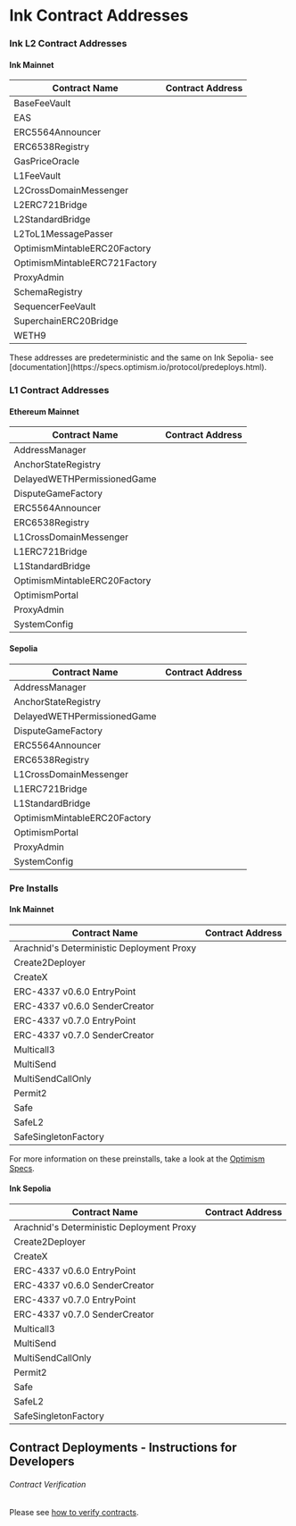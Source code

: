 
# Ink Contract Addresses

### Ink L2 Contract Addresses

#### Ink Mainnet

| Contract Name                 | Contract Address                                                                                                                                             |
| ----------------------------- | ------------------------------------------------------------------------------------------------------------------------------------------------------------ |
| BaseFeeVault                  | <CopyableCode code="0x4200000000000000000000000000000000000019" href="https://explorer.inkonchain.com/address/0x4200000000000000000000000000000000000019" /> |
| EAS                           | <CopyableCode code="0x4200000000000000000000000000000000000021" href="https://explorer.inkonchain.com/address/0x4200000000000000000000000000000000000021" /> |
| ERC5564Announcer              | <CopyableCode code="0x55649E01B5Df198D18D95b5cc5051630cfD45564" href="https://explorer.inkonchain.com/address/0x55649E01B5Df198D18D95b5cc5051630cfD45564" /> |
| ERC6538Registry               | <CopyableCode code="0x6538E6bf4B0eBd30A8Ea093027Ac2422ce5d6538" href="https://explorer.inkonchain.com/address/0x6538E6bf4B0eBd30A8Ea093027Ac2422ce5d6538" /> |
| GasPriceOracle                | <CopyableCode code="0x420000000000000000000000000000000000000F" href="https://explorer.inkonchain.com/address/0x420000000000000000000000000000000000000F" /> |
| L1FeeVault                    | <CopyableCode code="0x420000000000000000000000000000000000001a" href="https://explorer.inkonchain.com/address/0x420000000000000000000000000000000000001a" /> |
| L2CrossDomainMessenger        | <CopyableCode code="0x4200000000000000000000000000000000000007" href="https://explorer.inkonchain.com/address/0x4200000000000000000000000000000000000007" /> |
| L2ERC721Bridge                | <CopyableCode code="0x4200000000000000000000000000000000000014" href="https://explorer.inkonchain.com/address/0x4200000000000000000000000000000000000014" /> |
| L2StandardBridge              | <CopyableCode code="0x4200000000000000000000000000000000000010" href="https://explorer.inkonchain.com/address/0x4200000000000000000000000000000000000010" /> |
| L2ToL1MessagePasser           | <CopyableCode code="0x4200000000000000000000000000000000000016" href="https://explorer.inkonchain.com/address/0x4200000000000000000000000000000000000016" /> |
| OptimismMintableERC20Factory  | <CopyableCode code="0x4200000000000000000000000000000000000012" href="https://explorer.inkonchain.com/address/0x4200000000000000000000000000000000000012" /> |
| OptimismMintableERC721Factory | <CopyableCode code="0x4200000000000000000000000000000000000017" href="https://explorer.inkonchain.com/address/0x4200000000000000000000000000000000000017" /> |
| ProxyAdmin                    | <CopyableCode code="0x4200000000000000000000000000000000000018" href="https://explorer.inkonchain.com/address/0x4200000000000000000000000000000000000018" /> |
| SchemaRegistry                | <CopyableCode code="0x4200000000000000000000000000000000000020" href="https://explorer.inkonchain.com/address/0x4200000000000000000000000000000000000020" /> |
| SequencerFeeVault             | <CopyableCode code="0x4200000000000000000000000000000000000011" href="https://explorer.inkonchain.com/address/0x4200000000000000000000000000000000000011" /> |
| SuperchainERC20Bridge         | <CopyableCode code="0x4200000000000000000000000000000000000028" href="https://explorer.inkonchain.com/address/0x4200000000000000000000000000000000000028" /> |
| WETH9                         | <CopyableCode code="0x4200000000000000000000000000000000000006" href="https://explorer.inkonchain.com/address/0x4200000000000000000000000000000000000006" /> |

<Callout type="info" emoji="ℹ️">
  These addresses are predeterministic and the same on Ink Sepolia- see
  [documentation](https://specs.optimism.io/protocol/predeploys.html).
</Callout>

### L1 Contract Addresses

#### Ethereum Mainnet

| Contract Name                | Contract Address                                                                                                                                        |
| ---------------------------- | ------------------------------------------------------------------------------------------------------------------------------------------------------- |
| AddressManager               | <CopyableCode code="0x9b7c9bbd6d540a8a4dedd935819fc4408ba71153" href="https://eth.blockscout.com/address/0x9b7c9bbd6d540a8a4dedd935819fc4408ba71153" /> |
| AnchorStateRegistry          | <CopyableCode code="0xde744491bcf6b2dd2f32146364ea1487d75e2509" href="https://eth.blockscout.com/address/0xde744491bcf6b2dd2f32146364ea1487d75e2509" /> |
| DelayedWETHPermissionedGame  | <CopyableCode code="0x14773a8040ff22e3dcbb0c83ec8e33be7d920d38" href="https://eth.blockscout.com/address/0x14773a8040ff22e3dcbb0c83ec8e33be7d920d38" /> |
| DisputeGameFactory           | <CopyableCode code="0x10d7b35078d3baabb96dd45a9143b94be65b12cd" href="https://eth.blockscout.com/address/0x10d7b35078d3baabb96dd45a9143b94be65b12cd" /> |
| ERC5564Announcer             | <CopyableCode code="0x55649E01B5Df198D18D95b5cc5051630cfD45564" href="https://eth.blockscout.com/address/0x55649E01B5Df198D18D95b5cc5051630cfD45564" /> |
| ERC6538Registry              | <CopyableCode code="0x6538E6bf4B0eBd30A8Ea093027Ac2422ce5d6538" href="https://eth.blockscout.com/address/0x6538E6bf4B0eBd30A8Ea093027Ac2422ce5d6538" /> |
| L1CrossDomainMessenger       | <CopyableCode code="0x69d3cf86b2bf1a9e99875b7e2d9b6a84426c171f" href="https://eth.blockscout.com/address/0x69d3cf86b2bf1a9e99875b7e2d9b6a84426c171f" /> |
| L1ERC721Bridge               | <CopyableCode code="0x661235a238b11191211fa95d4dd9e423d521e0be" href="https://eth.blockscout.com/address/0x661235a238b11191211fa95d4dd9e423d521e0be" /> |
| L1StandardBridge             | <CopyableCode code="0x88ff1e5b602916615391f55854588efcbb7663f0" href="https://eth.blockscout.com/address/0x88ff1e5b602916615391f55854588efcbb7663f0" /> |
| OptimismMintableERC20Factory | <CopyableCode code="0xa8b389a82e088b164cd03230e900980cced34d29" href="https://eth.blockscout.com/address/0xa8b389a82e088b164cd03230e900980cced34d29" /> |
| OptimismPortal               | <CopyableCode code="0x5d66c1782664115999c47c9fa5cd031f495d3e4f" href="https://eth.blockscout.com/address/0x5d66c1782664115999c47c9fa5cd031f495d3e4f" /> |
| ProxyAdmin                   | <CopyableCode code="0xd56045E68956FCe2576E680c95a4750cf8241f79" href="https://eth.blockscout.com/address/0xd56045E68956FCe2576E680c95a4750cf8241f79" /> |
| SystemConfig                 | <CopyableCode code="0x62c0a111929fa32cec2f76adba54c16afb6e8364" href="https://eth.blockscout.com/address/0x62c0a111929fa32cec2f76adba54c16afb6e8364" /> |

#### Sepolia

| Contract Name                | Contract Address                                                                                                                                                |
| ---------------------------- | --------------------------------------------------------------------------------------------------------------------------------------------------------------- |
| AddressManager               | <CopyableCode code="0x3454f9df5e750f1383e58c1cb001401e7a4f3197" href="https://eth-sepolia.blockscout.com/address/0x3454f9df5e750f1383e58c1cb001401e7a4f3197" /> |
| AnchorStateRegistry          | <CopyableCode code="0x89126a987717207d4e990ed2e8880fd170dcea1a" href="https://eth-sepolia.blockscout.com/address/0x89126a987717207d4e990ed2e8880fd170dcea1a" /> |
| DelayedWETHPermissionedGame  | <CopyableCode code="0x180ac451088b8f87006ab0ca98a01507e42ac456" href="https://eth-sepolia.blockscout.com/address/0x180ac451088b8f87006ab0ca98a01507e42ac456" /> |
| DisputeGameFactory           | <CopyableCode code="0x860e626c700af381133d9f4af31412a2d1db3d5d" href="https://eth-sepolia.blockscout.com/address/0x860e626c700af381133d9f4af31412a2d1db3d5d" /> |
| ERC5564Announcer             | <CopyableCode code="0x55649E01B5Df198D18D95b5cc5051630cfD45564" href="https://eth-sepolia.blockscout.com/address/0x55649E01B5Df198D18D95b5cc5051630cfD45564" /> |
| ERC6538Registry              | <CopyableCode code="0x6538E6bf4B0eBd30A8Ea093027Ac2422ce5d6538" href="https://eth-sepolia.blockscout.com/address/0x6538E6bf4B0eBd30A8Ea093027Ac2422ce5d6538" /> |
| L1CrossDomainMessenger       | <CopyableCode code="0x9fe1d3523f5342535e6e7770ed09ed85dbc1acc2" href="https://eth-sepolia.blockscout.com/address/0x9fe1d3523f5342535e6e7770ed09ed85dbc1acc2" /> |
| L1ERC721Bridge               | <CopyableCode code="0xd1c901bbd7796546a7ba2492e0e199911fae68c7" href="https://eth-sepolia.blockscout.com/address/0xd1c901bbd7796546a7ba2492e0e199911fae68c7" /> |
| L1StandardBridge             | <CopyableCode code="0x33f60714bbd74d62b66d79213c348614de51901c" href="https://eth-sepolia.blockscout.com/address/0x33f60714bbd74d62b66d79213c348614de51901c" /> |
| OptimismMintableERC20Factory | <CopyableCode code="0x686f782a749d1854f6fa3f948450f4c65c6674f0" href="https://eth-sepolia.blockscout.com/address/0x686f782a749d1854f6fa3f948450f4c65c6674f0" /> |
| OptimismPortal               | <CopyableCode code="0x5c1d29c6c9c8b0800692acc95d700bcb4966a1d7" href="https://eth-sepolia.blockscout.com/address/0x5c1d29c6c9c8b0800692acc95d700bcb4966a1d7" /> |
| ProxyAdmin                   | <CopyableCode code="0xd7db319a49362b2328cf417a934300cccb442c8d" href="https://eth-sepolia.blockscout.com/address/0xd7db319a49362b2328cf417a934300cccb442c8d" /> |
| SystemConfig                 | <CopyableCode code="0x05c993e60179f28bf649a2bb5b00b5f4283bd525" href="https://eth-sepolia.blockscout.com/address/0x05c993e60179f28bf649a2bb5b00b5f4283bd525" /> |

### Pre Installs

#### Ink Mainnet

| Contract Name                             | Contract Address                                                                                                                                                     |
| ----------------------------------------- | -------------------------------------------------------------------------------------------------------------------------------------------------------------------- |
| Arachnid's Deterministic Deployment Proxy | <CopyableCode code="0x4e59b44847b379578588920cA78FbF26c0B4956C" href="https://explorer.inkonchain.com/address/0x4e59b44847b379578588920cA78FbF26c0B4956C" /> |
| Create2Deployer                           | <CopyableCode code="0x13b0D85CcB8bf860b6b79AF3029fCA081AE9beF2" href="https://explorer.inkonchain.com/address/0x13b0D85CcB8bf860b6b79AF3029fCA081AE9beF2" /> |
| CreateX                                   | <CopyableCode code="0xba5Ed099633D3B313e4D5F7bdc1305d3c28ba5Ed" href="https://explorer.inkonchain.com/address/0xba5Ed099633D3B313e4D5F7bdc1305d3c28ba5Ed" /> |
| ERC-4337 v0.6.0 EntryPoint                | <CopyableCode code="0x5FF137D4b0FDCD49DcA30c7CF57E578a026d2789" href="https://explorer.inkonchain.com/address/0x5FF137D4b0FDCD49DcA30c7CF57E578a026d2789" /> |
| ERC-4337 v0.6.0 SenderCreator             | <CopyableCode code="0x7fc98430eaedbb6070b35b39d798725049088348" href="https://explorer.inkonchain.com/address/0x7fc98430eaedbb6070b35b39d798725049088348" /> |
| ERC-4337 v0.7.0 EntryPoint                | <CopyableCode code="0x0000000071727De22E5E9d8BAf0edAc6f37da032" href="https://explorer.inkonchain.com/address/0x0000000071727De22E5E9d8BAf0edAc6f37da032" /> |
| ERC-4337 v0.7.0 SenderCreator             | <CopyableCode code="0xEFC2c1444eBCC4Db75e7613d20C6a62fF67A167C" href="https://explorer.inkonchain.com/address/0xEFC2c1444eBCC4Db75e7613d20C6a62fF67A167C" /> |
| Multicall3                                | <CopyableCode code="0xcA11bde05977b3631167028862bE2a173976CA11" href="https://explorer.inkonchain.com/address/0xcA11bde05977b3631167028862bE2a173976CA11" /> |
| MultiSend                                 | <CopyableCode code="0x998739BFdAAdde7C933B942a68053933098f9EDa" href="https://explorer.inkonchain.com/address/0x998739BFdAAdde7C933B942a68053933098f9EDa" /> |
| MultiSendCallOnly                         | <CopyableCode code="0xA1dabEF33b3B82c7814B6D82A79e50F4AC44102B" href="https://explorer.inkonchain.com/address/0xA1dabEF33b3B82c7814B6D82A79e50F4AC44102B" /> |
| Permit2                                   | <CopyableCode code="0x000000000022D473030F116dDEE9F6B43aC78BA3" href="https://explorer.inkonchain.com/address/0x000000000022D473030F116dDEE9F6B43aC78BA3" /> |
| Safe                                      | <CopyableCode code="0x69f4D1788e39c87893C980c06EdF4b7f686e2938" href="https://explorer.inkonchain.com/address/0x69f4D1788e39c87893C980c06EdF4b7f686e2938" /> |
| SafeL2                                    | <CopyableCode code="0xfb1bffC9d739B8D520DaF37dF666da4C687191EA" href="https://explorer.inkonchain.com/address/0xfb1bffC9d739B8D520DaF37dF666da4C687191EA" /> |
| SafeSingletonFactory                      | <CopyableCode code="0x914d7Fec6aaC8cd542e72Bca78B30650d45643d7" href="https://explorer.inkonchain.com/address/0x914d7Fec6aaC8cd542e72Bca78B30650d45643d7" /> |

For more information on these preinstalls, take a look at the [Optimism Specs](https://specs.optimism.io/protocol/preinstalls.html).

#### Ink Sepolia

| Contract Name                             | Contract Address                                                                                                                                            |
| ----------------------------------------- | ----------------------------------------------------------------------------------------------------------------------------------------------------------- |
| Arachnid's Deterministic Deployment Proxy | <CopyableCode code="0x4e59b44847b379578588920cA78FbF26c0B4956C" href="https://explorer-sepolia.inkonchain.com/address/0x4e59b44847b379578588920cA78FbF26c0B4956C" /> |
| Create2Deployer                           | <CopyableCode code="0x13b0D85CcB8bf860b6b79AF3029fCA081AE9beF2" href="https://explorer-sepolia.inkonchain.com/address/0x13b0D85CcB8bf860b6b79AF3029fCA081AE9beF2" /> |
| CreateX                                   | <CopyableCode code="0xba5Ed099633D3B313e4D5F7bdc1305d3c28ba5Ed" href="https://explorer-sepolia.inkonchain.com/address/0xba5Ed099633D3B313e4D5F7bdc1305d3c28ba5Ed" /> |
| ERC-4337 v0.6.0 EntryPoint                | <CopyableCode code="0x5FF137D4b0FDCD49DcA30c7CF57E578a026d2789" href="https://explorer-sepolia.inkonchain.com/address/0x5FF137D4b0FDCD49DcA30c7CF57E578a026d2789" /> |
| ERC-4337 v0.6.0 SenderCreator             | <CopyableCode code="0x7fc98430eaedbb6070b35b39d798725049088348" href="https://explorer-sepolia.inkonchain.com/address/0x7fc98430eaedbb6070b35b39d798725049088348" /> |
| ERC-4337 v0.7.0 EntryPoint                | <CopyableCode code="0x0000000071727De22E5E9d8BAf0edAc6f37da032" href="https://explorer-sepolia.inkonchain.com/address/0x0000000071727De22E5E9d8BAf0edAc6f37da032" /> |
| ERC-4337 v0.7.0 SenderCreator             | <CopyableCode code="0xEFC2c1444eBCC4Db75e7613d20C6a62fF67A167C" href="https://explorer-sepolia.inkonchain.com/address/0xEFC2c1444eBCC4Db75e7613d20C6a62fF67A167C" /> |
| Multicall3                                | <CopyableCode code="0xcA11bde05977b3631167028862bE2a173976CA11" href="https://explorer-sepolia.inkonchain.com/address/0xcA11bde05977b3631167028862bE2a173976CA11" /> |
| MultiSend                                 | <CopyableCode code="0x998739BFdAAdde7C933B942a68053933098f9EDa" href="https://explorer-sepolia.inkonchain.com/address/0x998739BFdAAdde7C933B942a68053933098f9EDa" /> |
| MultiSendCallOnly                         | <CopyableCode code="0xA1dabEF33b3B82c7814B6D82A79e50F4AC44102B" href="https://explorer-sepolia.inkonchain.com/address/0xA1dabEF33b3B82c7814B6D82A79e50F4AC44102B" /> |
| Permit2                                   | <CopyableCode code="0x000000000022D473030F116dDEE9F6B43aC78BA3" href="https://explorer-sepolia.inkonchain.com/address/0x000000000022D473030F116dDEE9F6B43aC78BA3" /> |
| Safe                                      | <CopyableCode code="0x69f4D1788e39c87893C980c06EdF4b7f686e2938" href="https://explorer-sepolia.inkonchain.com/address/0x69f4D1788e39c87893C980c06EdF4b7f686e2938" /> |
| SafeL2                                    | <CopyableCode code="0xfb1bffC9d739B8D520DaF37dF666da4C687191EA" href="https://explorer-sepolia.inkonchain.com/address/0xfb1bffC9d739B8D520DaF37dF666da4C687191EA" /> |
| SafeSingletonFactory                      | <CopyableCode code="0x914d7Fec6aaC8cd542e72Bca78B30650d45643d7" href="https://explorer-sepolia.inkonchain.com/address/0x914d7Fec6aaC8cd542e72Bca78B30650d45643d7" /> |

## Contract Deployments - Instructions for Developers

###### Contract Verification

Please see [how to verify contracts](/build/tutorials/verify-smart-contract).

